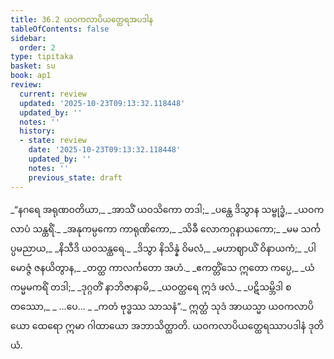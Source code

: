 ```yaml
---
title: 36.2 ယဝကလာပိယတ္ထေရအပဒါန
tableOfContents: false
sidebar:
  order: 2
type: tipitaka
basket: su
book: ap1
review:
  current: review
  updated: '2025-10-23T09:13:32.118448'
  updated_by: ''
  notes: ''
  history:
  - state: review
    date: '2025-10-23T09:13:32.118448'
    updated_by: ''
    notes: ''
    previous_state: draft
---
```



<ReviewStatus review={frontmatter.review} showDetails={true} />

<HypothesisAnnotation frontmatter={frontmatter} />

<DynamicBreadcrumb />

<Division number="6" book="ap1" e="ch" v="20" p="325">

<Paragraph number="3977" type="verses" book="ap1">
_“နဂရေ အရုဏဝတိယာ,_  
_အာသိံ ယဝသိကော တဒါ;_  
_ပန္ထေ ဒိသွာန သမ္ဗုဒ္ဓံ,_  
_ယဝကလာပံ သန္ထရိံ._  

</Paragraph>

</Division>
<Division number="7" book="ap1" e="ch" v="20" p="325">

<Paragraph number="3978" type="verses" book="ap1">
_အနုကမ္ပကော ကာရုဏိကော,_  
_သိခီ လောကဂ္ဂနာယကော;_  
_မမ သင်္ကပ္ပမညာယ,_  
_နိသီဒိ ယဝသန္ထရေ._  

</Paragraph>

</Division>
<Division number="8" book="ap1" e="ch" v="20" p="325">

<Paragraph number="3979" type="verses" book="ap1">
_ဒိသွာ နိသိန္နံ ဝိမလံ,_  
_မဟာဈာယိံ ဝိနာယကံ;_  
_ပါမောဇ္ဇံ ဇနယိတွာန,_  
_တတ္ထ ကာလင်္ကတော အဟံ._  

</Paragraph>

</Division>
<Division number="9" book="ap1" e="ch" v="20" p="325">

<Paragraph number="3980" type="verses" book="ap1">
_ဧကတ္တိံသေ ဣတော ကပ္ပေ,_  
_ယံ ကမ္မမကရိံ တဒါ;_  
_ဒုဂ္ဂတိံ နာဘိဇာနာမိ,_  
_ယဝတ္ထရေ ဣဒံ ဖလံ._  

</Paragraph>

</Division>
<Division number="10" book="ap1" e="ch" v="20" p="326">

<Paragraph number="3981" type="verses" book="ap1">
_ပဋိသမ္ဘိဒါ စတဿော,_  
_ …ပေ… _  
_ကတံ ဗုဒ္ဓဿ သာသနံ”._  

</Paragraph>

<Paragraph number="3982" book="ap1">
ဣတ္ထံ သုဒံ အာယသ္မာ ယဝကလာပိယော ထေရော ဣမာ ဂါထာယော အဘာသိတ္ထာတိ.

</Paragraph>
</Division>

<Paragraph number="3983" type="center" book="ap1">
ယဝကလာပိယတ္ထေရဿာပဒါနံ ဒုတိယံ.
</Paragraph>